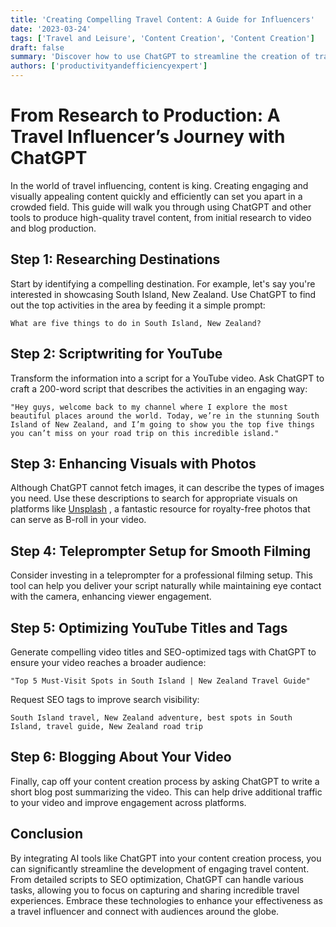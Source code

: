 ```yaml
---
title: 'Creating Compelling Travel Content: A Guide for Influencers'
date: '2023-03-24'
tags: ['Travel and Leisure', 'Content Creation', 'Content Creation']
draft: false
summary: 'Discover how to use ChatGPT to streamline the creation of travel content, from researching destinations to producing a fully-fledged YouTube video and accompanying blog post.'
authors: ['productivityandefficiencyexpert']
---
```


# From Research to Production: A Travel Influencer’s Journey with ChatGPT

In the world of travel influencing, content is king. Creating engaging and visually appealing content quickly and efficiently can set you apart in a crowded field. This guide will walk you through using ChatGPT and other tools to produce high-quality travel content, from initial research to video and blog production.

## Step 1: Researching Destinations

Start by identifying a compelling destination. For example, let's say you're interested in showcasing South Island, New Zealand. Use ChatGPT to find out the top activities in the area by feeding it a simple prompt:

```plaintext
What are five things to do in South Island, New Zealand?
```

## Step 2: Scriptwriting for YouTube

Transform the information into a script for a YouTube video. Ask ChatGPT to craft a 200-word script that describes the activities in an engaging way:

```plaintext
"Hey guys, welcome back to my channel where I explore the most beautiful places around the world. Today, we’re in the stunning South Island of New Zealand, and I’m going to show you the top five things you can’t miss on your road trip on this incredible island."
```

## Step 3: Enhancing Visuals with Photos

Although ChatGPT cannot fetch images, it can describe the types of images you need. Use these descriptions to search for appropriate visuals on platforms like [Unsplash](https://unsplash.com/) , a fantastic resource for royalty-free photos that can serve as B-roll in your video.

## Step 4: Teleprompter Setup for Smooth Filming

Consider investing in a teleprompter for a professional filming setup. This tool can help you deliver your script naturally while maintaining eye contact with the camera, enhancing viewer engagement.

## Step 5: Optimizing YouTube Titles and Tags

Generate compelling video titles and SEO-optimized tags with ChatGPT to ensure your video reaches a broader audience:

```plaintext
"Top 5 Must-Visit Spots in South Island | New Zealand Travel Guide"
```

Request SEO tags to improve search visibility:

```plaintext
South Island travel, New Zealand adventure, best spots in South Island, travel guide, New Zealand road trip
```

## Step 6: Blogging About Your Video

Finally, cap off your content creation process by asking ChatGPT to write a short blog post summarizing the video. This can help drive additional traffic to your video and improve engagement across platforms.

## Conclusion

By integrating AI tools like ChatGPT into your content creation process, you can significantly streamline the development of engaging travel content. From detailed scripts to SEO optimization, ChatGPT can handle various tasks, allowing you to focus on capturing and sharing incredible travel experiences. Embrace these technologies to enhance your effectiveness as a travel influencer and connect with audiences around the globe.
